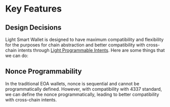 # Key Features

## Design Decisions

Light Smart Wallet is designed to have maximum compatibility and flexibility for the purposes for chain abstraction and better compatibility with cross-chain intents through [Light Programmable Intents](/light-programmable-intents).
Here are some things that we can do:

## Nonce Programmability

In the traditional EOA wallets, nonce is sequential and cannot be programmatically defined.
However, with compatibility with 4337 standard, we can define the nonce programmatically, leading to better compatibility with cross-chain intents.
